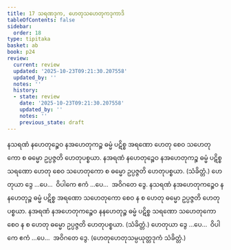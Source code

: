 ```yaml
---
title: 17 သရဏဒုက, ဟေတုသဟေတုကဒုကာဒိ
tableOfContents: false
sidebar:
  order: 18
type: tipitaka
basket: ab
book: p24
review:
  current: review
  updated: '2025-10-23T09:21:30.207558'
  updated_by: ''
  notes: ''
  history:
  - state: review
    date: '2025-10-23T09:21:30.207558'
    updated_by: ''
    notes: ''
    previous_state: draft
---
```



<ReviewStatus review={frontmatter.review} showDetails={true} />

<HypothesisAnnotation frontmatter={frontmatter} />

<DynamicBreadcrumb />

<Division number="65" book="p24" e="ch" v="40" p="437">

<Paragraph number="144" book="p24">
နသရဏံ နဟေတုဉ္စေဝ နအဟေတုကဉ္စ ဓမ္မံ ပဋိစ္စ အရဏော ဟေတု စေဝ သဟေတုကော စ ဓမ္မော ဥပ္ပဇ္ဇတိ ဟေတုပစ္စယာ. နအရဏံ နဟေတုဉ္စေဝ နအဟေတုကဉ္စ ဓမ္မံ ပဋိစ္စ သရဏော ဟေတု စေဝ သဟေတုကော စ ဓမ္မော ဥပ္ပဇ္ဇတိ ဟေတုပစ္စယာ. (သံခိတ္တံ.) ဟေတုယာ ဒွေ …ပေ…  ဝိပါကေ ဧကံ …ပေ…  အဝိဂတေ ဒွေ.
</Paragraph>

<Paragraph number="145" book="p24">
နသရဏံ နအဟေတုကဉ္စေဝ နနဟေတုဉ္စ ဓမ္မံ ပဋိစ္စ အရဏော သဟေတုကော စေဝ န စ ဟေတု ဓမ္မော ဥပ္ပဇ္ဇတိ ဟေတုပစ္စယာ. နအရဏံ နအဟေတုကဉ္စေဝ နနဟေတုဉ္စ ဓမ္မံ ပဋိစ္စ သရဏော သဟေတုကော စေဝ န စ ဟေတု ဓမ္မော ဥပ္ပဇ္ဇတိ ဟေတုပစ္စယာ. (သံခိတ္တံ.) ဟေတုယာ ဒွေ …ပေ…  ဝိပါကေ ဧကံ …ပေ…  အဝိဂတေ ဒွေ.
</Paragraph>

<Paragraph number="146" book="p24">
(ဟေတုဟေတုသမ္ပယုတ္တဒုကံ သံခိတ္တံ.)
</Paragraph>
</Division>